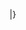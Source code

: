 <includeonly>
|}
</div></includeonly><noinclude>
{{Documentation|Template:Multicol/doc}}
</noinclude>